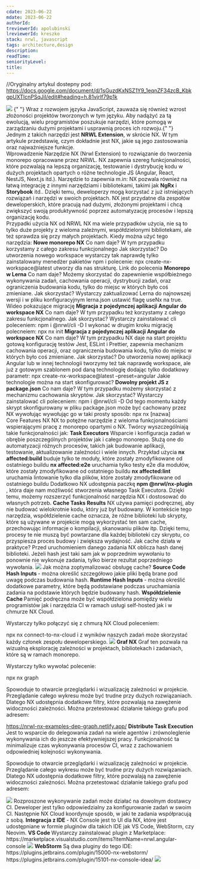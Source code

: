 ```yaml
---
cdate: 2023-06-22
mdate: 2023-06-22
authorId:
treviewerId: apolubinski
lreviewerId: kreszko
stack: nrwl, javascript
tags: architecture,design
description:
readTime:
seniorityLevel:
title:
---
```


//Oryginalny artykul dostepny pod: https://docs.google.com/document/d/1sGuzdKxNSZ1Y9_1eqnZF34zcB_KbkgpUXTlcnPSqJiI/edit#heading=h.81vjrlf79p1k

<Prelude>
  <Img
    src="https://nx.dev/socials/nx-media.png"
    description="NX - Next generation build system with first class monorepo support and powerful integrations."
  />
  <M>
    {" "}
    Wraz z rozwojem języka JavaScript, zauważa się również wzrost złożoności
    projektów tworzonych w tym języku. Aby nadążyć za tą ewolucją, wielu
    programistów poszukuje narzędzi, które pomogą w zarządzaniu dużymi
    projektami i usprawnią proces ich rozwoju.{" "}
  </M>
  <M>
    Jednym z takich narzędzi jest <B>NRWL Extension</B>, w skrócie NX. W tym
    artykule przedstawię, czym dokładnie jest NX, jakie są jego zastosowania
    oraz najważniejsze funkcje.
  </M>
</Prelude>

<Section>
  <XL>Wprowadzenie</XL>
  <M>
  Narzędzie NX (Nrwl Extension) to rozwiązanie do tworzenia monorepo opracowane przez NRWL. NX zapewnia szereg funkcjonalności, które pozwalają na lepszą organizację, testowanie i dystrybucję kodu w dużych projektach opartych o różne technologie JS (Angular, React, NestJS, Next.js itd.). Narzędzie to zapewnia m.in:
    <List items="automatyzację procesów deweloperskich, wsparcie dla tworzenia monolitycznych i mikrousługowych architektur, wsparcie dla narzędzi do testowania jednostkowego i e2e (np. Jest i Cypress), obsługę narzędzi do automatyzacji procesów budowania i dystrybucji (np. Bazel i Nx Cloud), wsparcie dla narzędzi do analizy i uporządkowania kodu (np. ESLint i Prettier), wsparcie dla narzędzi do zarządzania zależnościami (np. npm i yarn" />
  </M>
  <M>
  NX pozwala również na łatwą integrację z innymi narzędziami i bibliotekami, takimi jak <B>NgRx</B> i <B>Storybook</B> itd.. Dzięki temu, deweloperzy mogą korzystać z już istniejących rozwiązań i narzędzi w swoich projektach.
</M>
<M>
NX jest przydatne dla zespołów deweloperskich, które pracują nad dużymi, złożonymi projektami i chcą zwiększyć swoją produktywność poprzez automatyzację procesów i lepszą organizację kodu.</M>
</Section>
<Section>
  <XL>Przypadki użycia NX od NRWL</XL>
<M>
    NX ma wiele przypadków użycia, nie są to tylko duże projekty z wieloma zależnymi, współdzielonymi bibliotekami, ale też sprawdza się przy małych projektach. Kiedy można użyć tego narzędzia:
  </M>
  <M><B>Nowe monorepo NX</B>
  <Hint>Co nam daje?</Hint>
  W tym przypadku korzystamy z całego zakresu funkcjonalnego
    <Hint>Jak skorzystać?</Hint>
    Do utworzenia nowego workspace wystarczy tak naprawdę tylko zainstalowany menedżer pakietów npm i polecenie:
 <Hint hasBg>npx create-nx-workspace@latest </Hint>
utworzy dla nas strukturę.
<A src="https://nx.dev/packages/nx/documents/create-nx-workspace">Link do polecenia
</A>
  </M>
   <M>
   <B>Monorepo w Lerna</B>
  <Hint>Co nam daje?</Hint>
  Możemy skorzystać do zapewnienie współbieżnego wykonywania zadań, cachowania operacji, dystrybucji zadań, oraz ograniczenia budowania kodu, tylko do miejsc w których było coś zmieniane.
    <Hint>Jak skorzystać?</Hint>
    Wystarczy zaktualizować Lerna do najnowszej wersji i w pliku konfiguracyjnym lerna.json ustawić flagę useNx na true.
<A src="https://www.youtube.com/watch?v=Edv7ZeI8Bwc">Wideo pokazujące migrację
</A>
  </M>
  <M>
   <B>Migracja z pojedynczej aplikacji Angular do workspace NX</B>
  <Hint>Co nam daje?</Hint>
  W tym przypadku też korzystamy z całego zakresu funkcjonalnego.
    <Hint>Jak skorzystać?</Hint>
    Wystarczy zainstalować cli poleceniem:
    <Hint hasBg>npm i @nrwl/cli -D</Hint>
    I wykonać w drugim kroku migrację polecneiem:
        <Hint hasBg>npx nx init</Hint>
  </M>
    <M>
   <B>Migracja z pojedynczej aplikacji Angular do workspace NX</B>
  <Hint>Co nam daje?</Hint>
  W tym przypadku NX daje na start projektu gotową konfigurację testów Jest, ESLint i Prettier, zapewnia mechanizm cachowania operacji, oraz ograniczenia budowania kodu, tylko do miejsc w których było coś zmieniane.
    <Hint>Jak skorzystać?</Hint>
    Do utworzenia nowej aplikacji Angular lub w innej technologii tworzymy też tak naprawdę workspace, ale już z gotowym szablonem pod daną technologię dodając tylko dodatkowy parametr:
    <Hint hasBg>npx create-nx-workspace@latest –preset=angular</Hint>
    Jakie technologie można na start skonfigurować?
    <List items="ts, web-components, angular,react,react-native,next,nest,express"/>
</M>
 <M>
   <B>Dowolny projekt JS z package.json</B>
  <Hint>Co nam daje?</Hint>
  W tym przypadku możemy skorzystać z mechanizmu cachowania skryptów.
    <Hint>Jak skorzystać?</Hint>
    Wystarczy zainstalować cli poleceniem:
    <Hint hasBg>npm i @nrwl/cli -D
</Hint>
Od tego momentu każdy skrypt skonfigurowany w pliku package.json może być cachowany przez NX wywołując wywołując go w taki prosty sposób:
npx nx [nazwa]
</M>
  </Section>
  <Section>
  <XL>Core Features NX</XL>
  <M>
  NX to potężne narzędzie z wieloma funkcjonalnościami wspierającymi pracę z monorepo opartymi o NX. Twórcy wyszczególniają takie funkcjonalności jak:
  </M>
  <B>Task Executors</B>
  <M>
  Wsparcie i konfiguracja zadań w obrębie poszczególnych projektów jak i całego monorepo. Służą one do automatyzacji różnych procesów, takich jak budowanie aplikacji, testowanie, aktualizowanie zależności i wiele innych.
</M>
  <Hint>Przykład użycia</Hint>
  <M><B>nx affected:build</B>
buduje tylko te moduły, które zostały zmodyfikowane od ostatniego buildu</M>
<M>
 <B>nx affected:e2e</B>  
uruchamia tylko testy e2e dla modułów, które zostały zmodyfikowane od ostatniego buildu
 </M>
 <M>
 <B>nx affected:lint</B>  
uruchamia lintowanie tylko dla plików, które zostały zmodyfikowane od ostatniego buildu
 </M>
 <M>
 Dodatkowo NX udostępnia paczkę
 <B>npm @nrwl/nx-plugin</B>
  , która daje nam możliwość stworzenia własnego Task Executora. Dzięki temu, możemy rozszerzyć funkcjonalność narzędzia NX i dostosować do własnych potrzeb.
 </M>
  <B>Cache Tasks Results</B>
  <M>
 NX używa pamięci podręcznej, aby nie budować wielokrotnie kodu, który już był budowany. W kontekście tego narzędzia, współdzielenie cache oznacza, że różne biblioteki lub skrypty, które są używane w projekcie mogą wykorzystać ten sam cache, przechowując informacje o kompilacji, skanowaniu plików itp. Dzięki temu, procesy te nie muszą być powtarzane dla każdej biblioteki czy skryptu, co przyspiesza proces budowy i zwiększa wydajność.
</M>
<M>
Jak cache działa w praktyce? Przed uruchomieniem danego zadania NX oblicza hash danej biblioteki. Jeżeli hash jest taki sam jak w poprzednim wywołaniu to ponownie nie wykonuje zadania, tylko bierze rezultat poprzedniego wywołania.
</M>
<Img src="https://nx.dev/documentation/shared/images/caching/nx-hashing.svg" description="Jak działa cache'owanie? Źródło: https://nx.dev/concepts/how-caching-works " />
<M>
<Hint>Jak można zoptymalizować obsługę cache?</Hint>
<B>Source Code Hash Inputs </B>- można określić szczegółowo jakie pliki będą brane pod uwagę podczas budowania hash.
</M>
<Snippet
linesCount={14} src="https://pastebin.com/raw/07RNS7Vz" />
<M>
<B>Runtime Hash Inputs </B>- można określić dodatkowe parametry, które będą podstawiane podczas uruchamiania zadania na podstawie których będzie budowany hash.
</M>
<Snippet
linesCount={14} src="https://pastebin.com/raw/aRuU01uy" />
<M></M>
  <B>Współdzielenie Cache </B>
    <M>
 Pamięć podręczna może być współdzielona pomiędzy wielu programistów jak i narzędzia CI w ramach usługi self-hosted jak i w chmurze NX Cloud.

Wystarczy tylko połączyć się z chmurą NX Cloud poleceniem:

<Hint hasBg>npx nx connect-to-nx-cloud</Hint>
i z wyników naszych zadań może skorzystać każdy członek zespołu deweloperskiego.
</M>
<Img src="https://nx.dev/documentation/shared/images/dte/distributed-caching.svg" description="Proces dzielenia cache'. Źródło: https://nx.dev/core-features/share-your-cache" />
<M></M>
  <B>Graf NX</B>
    <M>
Graf ten pozwala na wizualną eksplorację zależności w projektach, bibliotekach i zadaniach, które są w ramach monorepo.

Wystarczy tylko wywołać polecenie:

<Hint hasBg>npx nx graph</Hint>

Spowoduje to otwarcie przeglądarki i wizualizację zależności w projekcie. Przeglądanie całego wykresu może być trudne przy dużych rozwiązaniach. Dlatego NX udostępnia dodatkowe filtry, które pozwalają na zawężenie widoczności zależności. Można przetestować działanie takiego grafu pod adresem:

<A src="https://nrwl-nx-examples-dep-graph.netlify.app/"> https://nrwl-nx-examples-dep-graph.netlify.app/ </A>
</M><M></M>
  <B>Distribute Task Execution </B>
    <M>
Jest to wsparcie do delegowania zadań na wiele agentów i zrównoleglenie wykonywania ich do jeszcze efektywniejszej pracy. Funkcjonalność ta minimalizuje czas wykonywania procesów CI, wraz z zachowaniem odpowiedniej kolejności wykonywania.

Spowoduje to otwarcie przeglądarki i wizualizację zależności w projekcie. Przeglądanie całego wykresu może być trudne przy dużych rozwiązaniach. Dlatego NX udostępnia dodatkowe filtry, które pozwalają na zawężenie widoczności zależności. Można przetestować działanie takiego grafu pod adresem:

</M>
<Img src="https://nx.dev/documentation/shared/images/dte/distributed-caching-and-task-execution.svg" description="Źródło: https://nx.dev/core-features/distribute-task-execution" />
<M>
Rozproszone wykonywanie zadań może działać na dowolnym dostawcy CI. Deweloper jest tylko odpowiedzialny za konfigurowanie zadań w swoim CI. Następnie NX Cloud koordynuje sposób, w jaki te zadania współpracują z sobą.
</M>
<M><B>Integracja z IDE </B>- NX Console jest to UI dla NX, które jest udostępniane w formie pluginów dla takich IDE jak VS Code, WebStorm, czy Neovim.
</M>
<B>VS Code </B><M> Wystarczy zainstalować plugin z Marketplace:
<A src="https://marketplace.visualstudio.com/items?itemName=nrwl.angular-console"> https://marketplace.visualstudio.com/items?itemName=nrwl.angular-console</A>
</M>
<Img src="https://i.ibb.co/n0gZHMW/Obraz.png"/>
<M></M>
<B>WebStorm</B>
<M>Są dwa pluginy do tego IDE:
<A src="https://plugins.jetbrains.com/plugin/15000-nx-webstorm/"> https://plugins.jetbrains.com/plugin/15000-nx-webstorm/ </A>
<A src="https://plugins.jetbrains.com/plugin/15101-nx-console-idea/">https://plugins.jetbrains.com/plugin/15101-nx-console-idea/ </A>
</M>
<Img src="https://i.ibb.co/FbcVQgd/Obraz-2.png" />

 </Section>
